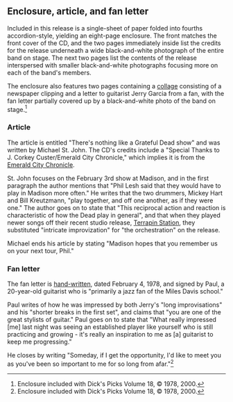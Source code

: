 
==Enclosure, article, and fan letter==

Included in this release is a single-sheet of paper folded into fourths accordion-style, yielding an eight-page enclosure.  The front matches the front cover of the CD, and the two pages immediately inside list the credits for the release underneath a wide black-and-white photograph of the entire band on stage.  The next two pages list the contents of the release interspersed with smaller black-and-white photographs focusing more on each of the band's members.

The enclosure also features two pages containing a [[collage]] consisting of a newspaper clipping and a letter to guitarist Jerry Garcia from a fan, with the fan letter partially covered up by a black-and-white photo of the band on stage.<ref>Enclosure included with Dick's Picks Volume 18, &copy; 1978, 2000.</ref>

===Article===

The article is entitled "There's nothing like a Grateful Dead show" and was written by Michael St. John.  The CD's credits include a "Special Thanks to J. Corkey Custer/Emerald City Chronicle," which implies it is from the [[Emerald City Chronicle]].

St. John focuses on the February 3rd show at Madison, and in the first paragraph the author mentions that "Phil Lesh said that they would have to play in Madison more often."  He writes that the two drummers, Mickey Hart and Bill Kreutzmann, "play together, and off one another, as if they were one."  The author goes on to state that "This reciprocal action and reaction is characteristic of how the Dead play in general", and that when they played newer songs off their recent studio release, [[Terrapin Station]], they substituted "intricate improvization" for "the orchestration" on the release.

Michael ends his article by stating "Madison hopes that you remember us on your next tour, Phil."

===Fan letter===

The fan letter is [[Manuscript|hand-written]], dated February 4, 1978, and signed by Paul, a 20-year-old guitarist who is "primarily a jazz fan of the Miles Davis school."

Paul writes of how he was impressed by both Jerry's "long improvisations" and his "shorter breaks in the first set", and claims that "you are one of the great stylists of guitar."  Paul goes on to state that "What really impressed [me] last night was seeing an established player like yourself who is still practicing and growing - it's really an inspiration to me as [a] guitarist to keep me progressing."

He closes by writing "Someday, if I get the opportunity, I'd like to meet you as you've been so important to me for so long from afar."<ref>Enclosure included with Dick's Picks Volume 18, &copy; 1978, 2000.</ref>

